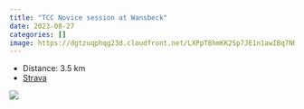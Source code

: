 ```yaml
---
title: "TCC Novice session at Wansbeck"
date: 2023-08-27
categories: []
image: https://dgtzuqphqg23d.cloudfront.net/LXPpT8hmKK2Sp7JE1n1awIBq7NRRAgkaLKK1nT0zEC4-768x364.jpg
---
```


- Distance: 3.5 km
- [Strava](https://www.strava.com/activities/9730137992)



![](https://dgtzuqphqg23d.cloudfront.net/LXPpT8hmKK2Sp7JE1n1awIBq7NRRAgkaLKK1nT0zEC4-768x364.jpg)



